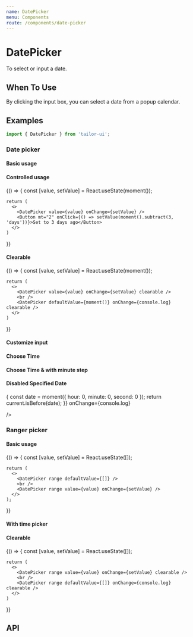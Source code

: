 ```yaml
---
name: DatePicker
menu: Components
route: /components/date-picker
---
```



# DatePicker

To select or input a date.

## When To Use

By clicking the input box, you can select a date from a popup calendar.

## Examples

```js
import { DatePicker } from 'tailor-ui';
```

### Date picker

#### Basic usage

<Playground>
  <DatePicker defaultValue={moment()} onChange={console.log} />
</Playground>

#### Controlled usage

<Playground>
  {() => {
    const [value, setValue] = React.useState(moment());

    return (
      <>
        <DatePicker value={value} onChange={setValue} />
        <Button mt="2" onClick={() => setValue(moment().subtract(3, 'days'))}>Set to 3 days ago</Button>
      </>
    )

}}

</Playground>

#### Clearable

<Playground>
  {() => {
    const [value, setValue] = React.useState(moment());

    return (
      <>
        <DatePicker value={value} onChange={setValue} clearable />
        <br />
        <DatePicker defaultValue={moment()} onChange={console.log} clearable />
      </>
    )

}}

</Playground>

#### Customize input

<Playground>
  <DatePicker
    defaultValue={moment()}
    onChange={console.log}
    inputProps={{
      size: 'sm',
      width: 150,
    }}
  />
</Playground>

#### Choose Time

<Playground>
  <DatePicker
    onChange={console.log}
    placeholder="Please Select Date & Time"
    showTime
    showSecond
  />
</Playground>

#### Choose Time & with minute step

<Playground>
  <DatePicker
    onChange={console.log}
    format="YYYY-MM-DD HH:mm"
    minuteStep={15}
    showTime
  />
</Playground>

#### Disabled Specified Date

<Playground>
  <DatePicker
    disabledDate={current => {
      const date = moment({ hour: 0, minute: 0, second: 0 });
      return current.isBefore(date);
    }}
    onChange={console.log}

/>

</Playground>

### Ranger picker

#### Basic usage

<Playground>
  {() => {
    const [value, setValue] = React.useState([]);

    return (
      <>
        <DatePicker range defaultValue={[]} />
        <br />
        <DatePicker range value={value} onChange={setValue} />
      </>
    );

}}

</Playground>

#### With time picker

<Playground>
  <DatePicker range showTime defaultValue={[moment(), moment()]} />
</Playground>

#### Clearable

<Playground>
  {() => {
    const [value, setValue] = React.useState([]);

    return (
      <>
        <DatePicker range value={value} onChange={setValue} clearable />
        <br />
        <DatePicker range defaultValue={[]} onChange={console.log} clearable />
      </>
    )

}}

</Playground>

## API

<PropsTable of={DatePicker} />

